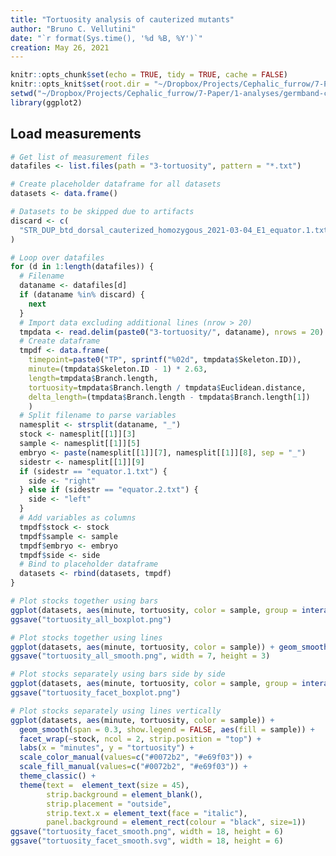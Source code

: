 ```yaml
---
title: "Tortuosity analysis of cauterized mutants"
author: "Bruno C. Vellutini"
date: "`r format(Sys.time(), '%d %B, %Y')`"
creation: May 26, 2021
---
```


```r
knitr::opts_chunk$set(echo = TRUE, tidy = TRUE, cache = FALSE)
knitr::opts_knit$set(root.dir = "~/Dropbox/Projects/Cephalic_furrow/7-Paper/1-analyses/germband-cauterizations")
setwd("~/Dropbox/Projects/Cephalic_furrow/7-Paper/1-analyses/germband-cauterizations")
library(ggplot2)
```


## Load measurements

```r
# Get list of measurement files
datafiles <- list.files(path = "3-tortuosity", pattern = "*.txt")

# Create placeholder dataframe for all datasets
datasets <- data.frame()

# Datasets to be skipped due to artifacts
discard <- c(
  "STR_DUP_btd_dorsal_cauterized_homozygous_2021-03-04_E1_equator.1.txt" # Dirt on surface
)

# Loop over datafiles
for (d in 1:length(datafiles)) {
  # Filename
  dataname <- datafiles[d]
  if (dataname %in% discard) {
    next
  }
  # Import data excluding additional lines (nrow > 20)
  tmpdata <- read.delim(paste0("3-tortuosity/", dataname), nrows = 20)
  # Create dataframe
  tmpdf <- data.frame(
    timepoint=paste0("TP", sprintf("%02d", tmpdata$Skeleton.ID)),
    minute=(tmpdata$Skeleton.ID - 1) * 2.63,
    length=tmpdata$Branch.length,
    tortuosity=tmpdata$Branch.length / tmpdata$Euclidean.distance,
    delta_length=(tmpdata$Branch.length - tmpdata$Branch.length[1])
    )
  # Split filename to parse variables
  namesplit <- strsplit(dataname, "_")
  stock <- namesplit[[1]][3]
  sample <- namesplit[[1]][5]
  embryo <- paste(namesplit[[1]][7], namesplit[[1]][8], sep = "_")
  sidestr <- namesplit[[1]][9]
  if (sidestr == "equator.1.txt") {
    side <- "right"
  } else if (sidestr == "equator.2.txt") {
    side <- "left"
  }
  # Add variables as columns
  tmpdf$stock <- stock
  tmpdf$sample <- sample
  tmpdf$embryo <- embryo
  tmpdf$side <- side
  # Bind to placeholder dataframe
  datasets <- rbind(datasets, tmpdf)
}

```

```r
# Plot stocks together using bars
ggplot(datasets, aes(minute, tortuosity, color = sample, group = interaction(minute, sample))) + geom_boxplot(show.legend = FALSE) + geom_point(alpha = 0.8, position = position_dodge(width = 2), show.legend = FALSE) + labs(x = "minutes", y = "tortuosity") + scale_color_manual(values=c("#0072b2", "#e69f03")) + theme_classic()
ggsave("tortuosity_all_boxplot.png")
```

```r
# Plot stocks together using lines
ggplot(datasets, aes(minute, tortuosity, color = sample)) + geom_smooth(span = 0.3, show.legend = FALSE) + labs(x = "minutes", y = "tortuosity") + scale_color_manual(values=c("#0072b2", "#e69f03")) + theme_classic()
ggsave("tortuosity_all_smooth.png", width = 7, height = 3)
```

```r
# Plot stocks separately using bars side by side
ggplot(datasets, aes(minute, tortuosity, color = sample, group = interaction(minute, sample))) + geom_boxplot(show.legend = FALSE) + geom_point(position = position_dodge(width = 2), show.legend = FALSE) + facet_wrap(~stock) + labs(x = "minutes", y = "tortuosity") + scale_color_manual(values=c("#0072b2", "#e69f03")) + theme_classic()
ggsave("tortuosity_facet_boxplot.png")
```

```r
# Plot stocks separately using lines vertically
ggplot(datasets, aes(minute, tortuosity, color = sample)) +
  geom_smooth(span = 0.3, show.legend = FALSE, aes(fill = sample)) +
  facet_wrap(~stock, ncol = 2, strip.position = "top") +
  labs(x = "minutes", y = "tortuosity") +
  scale_color_manual(values=c("#0072b2", "#e69f03")) +
  scale_fill_manual(values=c("#0072b2", "#e69f03")) +
  theme_classic() +
  theme(text =  element_text(size = 45),
        strip.background = element_blank(),
        strip.placement = "outside",
        strip.text.x = element_text(face = "italic"),
        panel.background = element_rect(colour = "black", size=1))
ggsave("tortuosity_facet_smooth.png", width = 18, height = 6)
ggsave("tortuosity_facet_smooth.svg", width = 18, height = 6)

```


